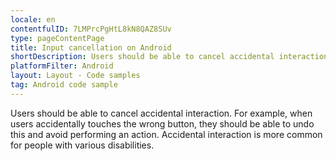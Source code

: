 ```yaml
---
locale: en
contentfulID: 7LMPrcPgHtL8kN8QAZ8SUv
type: pageContentPage
title: Input cancellation on Android
shortDescription: Users should be able to cancel accidental interaction.
platformFilter: Android
layout: Layout - Code samples
tag: Android code sample
---
```


Users should be able to cancel accidental interaction. For example, when users accidentally touches the wrong button, they should be able to undo this and avoid performing an action. Accidental interaction is more common for people with various disabilities.

<CodeSample id="input-cancellation" locale="en" platform="android"/>